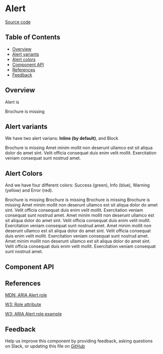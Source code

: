 
# Alert

[Source code](https://github.com/leemonade/bubbles/tree/main/packages/components/misc/Alert)

## Table of Contents

<!-- START doctoc generated TOC please keep comment here to allow auto update -->
<!-- DON'T EDIT THIS SECTION, INSTEAD RE-RUN doctoc TO UPDATE -->

- [Overview](#overview)
- [Alert variants](#alert-variants)
- [Alert colors](#alert-colors)
- [Component API](#component-api)
- [References](#references)
- [Feedback](#feedback)

## Overview

Alert is

<ThemeProvider>
  <Alert
    title="Info"
    color="info"
    variant="inline"
    action="Do something"
    icon={InformationCircleIcon()}
  >
    Brochure is missing
  </Alert>
</ThemeProvider>

## Alert variants

We have two alert varians: **Inline (by default)**, and Block

<ThemeProvider>
  <Alert
    title="Info"
    color="info"
    variant="inline"
    action="Do something"
    icon={InformationCircleIcon()}
    style={{ marginBottom: '1rem' }}
  >
    Brochure is missing
  </Alert>
  <Alert
    title="Info"
    color="info"
    variant="block"
    action="Do something"
    icon={InformationCircleIcon()}
  >
    Amet minim mollit non deserunt ullamco est sit aliqua dolor do amet sint. Velit officia
    consequat duis enim velit mollit. Exercitation veniam consequat sunt nostrud amet.
  </Alert>
</ThemeProvider>

## Alert Colors

And we have four different colors: Success (green), Info (blue), Warning (yellow) and Error (red).

<ThemeProvider>
  <Alert
    title="Success"
    color="success"
    variant="inline"
    action="Do something"
    icon={CheckIcon()}
    style={{ marginBottom: '1rem' }}
  >
    Brochure is missing
  </Alert>
  <Alert
    title="Info"
    color="info"
    variant="inline"
    action="Do something"
    icon={InformationCircleIcon()}
    style={{ marginBottom: '1rem' }}
  >
    Brochure is missing
  </Alert>
  <Alert
    title="Warning"
    color="warning"
    variant="inline"
    action="Do something"
    icon={ExclamationIcon()}
    style={{ marginBottom: '1rem' }}
  >
    Brochure is missing
  </Alert>
  <Alert
    title="Error"
    color="error"
    variant="inline"
    action="Do something"
    icon={XIcon()}
    style={{ marginBottom: '1rem' }}
  >
    Brochure is missing
  </Alert>
  <Alert
    title="Success"
    color="success"
    variant="block"
    action="Do something"
    icon={CheckIcon()}
    style={{ marginBottom: '1rem' }}
  >
    Amet minim mollit non deserunt ullamco est sit aliqua dolor do amet sint. Velit officia
    consequat duis enim velit mollit. Exercitation veniam consequat sunt nostrud amet.
  </Alert>
  <Alert
    title="Info"
    color="info"
    variant="block"
    action="Do something"
    icon={InformationCircleIcon()}
    style={{ marginBottom: '1rem' }}
  >
    Amet minim mollit non deserunt ullamco est sit aliqua dolor do amet sint. Velit officia
    consequat duis enim velit mollit. Exercitation veniam consequat sunt nostrud amet.
  </Alert>
  <Alert
    title="Warning"
    color="warning"
    variant="block"
    action="Do something"
    icon={ExclamationIcon()}
    style={{ marginBottom: '1rem' }}
  >
    Amet minim mollit non deserunt ullamco est sit aliqua dolor do amet sint. Velit officia
    consequat duis enim velit mollit. Exercitation veniam consequat sunt nostrud amet.
  </Alert>
  <Alert
    title="Error"
    color="error"
    variant="block"
    action="Do something"
    icon={XIcon()}
    style={{ marginBottom: '1rem' }}
  >
    Amet minim mollit non deserunt ullamco est sit aliqua dolor do amet sint. Velit officia
    consequat duis enim velit mollit. Exercitation veniam consequat sunt nostrud amet.
  </Alert>
</ThemeProvider>

## Component API

<Preview>
  <Story id="misc-alert--playground" />
</Preview>

<Props of={Alert} />

## References

[MDN: ARIA Alert role](https://developer.mozilla.org/en-US/docs/Web/Accessibility/ARIA/Roles/alert-inline_role)

[W3: Role attribute](https://www.w3.org/WAI/PF/HTML/wiki/RoleAttribute)

[W3: ARIA Alert role example](https://www.w3.org/TR/2016/WD-wai-aria-practices-1.1-20160317/examples/alert-inline/alert-inline.html)

## Feedback

Help us improve this component by providing feedback, asking questions on Slack, or updating this file on
[GitHub](https://github.com/leemonade/bubbles/edit/main/packages/components/misc/Alert.mdx)
